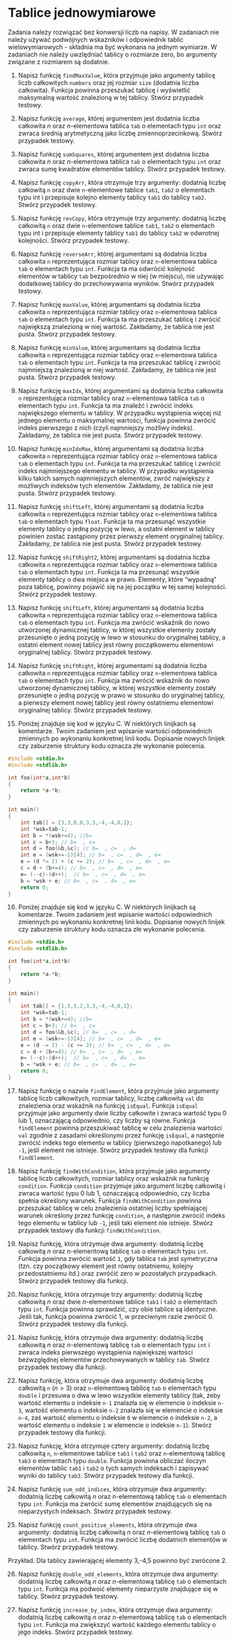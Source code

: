 # Tablice jednowymiarowe

Zadania należy rozwiązać bez konwersji liczb na napisy. W zadaniach nie należy używać podwójnych wskaźników i odpowiednik tablic wielowymiarowych - składnia ma być wykonana na jednym wymiarze. W zadaniach nie należy uwzlędniać tablicy o rozmiarze zero, bo argumenty związane z rozmiarem są dodatnie.

1. Napisz funkcję `findMaxValue`, która przyjmuje jako argumenty tablicę liczb całkowitych `numbers` oraz jej rozmiar `size` (dodatnia liczba całkowita). Funkcja powinna przeszukać tablicę i wyświetlić maksymalną wartość znalezioną w tej tablicy. Stwórz przypadek testowy.

2. Napisz funkcję `average`, której argumentem jest dodatnia liczba całkowita $n$ oraz $n$-elementowa tablica `tab` o elementach typu `int` oraz zwraca średnią arytmetyczną jako liczbę zmiennoprzecinkową. Stwórz przypadek testowy. 

3.  Napisz funkcję `sumSquares`, której argumentem jest dodatnia liczba całkowita $n$ oraz $n$-elementowa tablica `tab` o elementach typu `int` oraz zwraca sumę kwadratów elementów tablicy. Stwórz przypadek testowy. 

4. Napisz funkcję `copyArr`, która otrzymuje trzy argumenty: dodatnią liczbę całkowitą `n` oraz dwie `n`-elementowe tablice `tab1`, `tab2` o elementach typu int i przepisuje kolejno elementy tablicy `tab1` do tablicy `tab2`. Stwórz przypadek testowy. 

5. Napisz funkcję `revCopy`, która otrzymuje trzy argumenty: dodatnią liczbę całkowitą `n` oraz dwie `n`-elementowe tablice `tab1`, `tab2` o elementach typu int i przepisuje elementy tablicy `tab1` do tablicy `tab2` w odwrotnej kolejności. Stwórz przypadek testowy. 

6. Napisz funkcję `reverseArr`, której argumentami są dodatnia liczba całkowita `n` reprezentująca rozmiar tablicy oraz `n`-elementowa tablica `tab` o elementach typu `int`. Funkcja ta ma odwrócić kolejność elementów w tablicy `tab` bezpośrednio w niej (w miejscu), nie używając dodatkowej tablicy do przechowywania wyników. Stwórz przypadek testowy.

7. Napisz funkcję `maxValue`, której argumentami są dodatnia liczba całkowita `n` reprezentująca rozmiar tablicy oraz `n`-elementowa tablica `tab` o elementach typu `int`. Funkcja ta ma przeszukać tablicę i zwrócić największą znalezioną w niej wartość. Zakładamy, że tablica nie jest pusta. Stwórz przypadek testowy.

8. Napisz funkcję `minValue`, której argumentami są dodatnia liczba całkowita `n` reprezentująca rozmiar tablicy oraz `n`-elementowa tablica `tab` o elementach typu `int`. Funkcja ta ma przeszukać tablicę i zwrócić najmniejszą znalezioną w niej wartość. Zakładamy, że tablica nie jest pusta. Stwórz przypadek testowy.

9. Napisz funkcję `maxIdx`, której argumentami są dodatnia liczba całkowita `n` reprezentująca rozmiar tablicy oraz `n`-elementowa tablica `tab` o elementach typu `int`. Funkcja ta ma znaleźć i zwrócić indeks największego elementu w tablicy. W przypadku wystąpienia więcej niż jednego elementu o maksymalnej wartości, funkcja powinna zwrócić indeks pierwszego z nich (czyli najmniejszy możliwy indeks). Zakładamy, że tablica nie jest pusta. Stwórz przypadek testowy.

10. Napisz funkcję `minIdxMax`, której argumentami są dodatnia liczba całkowita `n` reprezentująca rozmiar tablicy oraz `n`-elementowa tablica `tab` o elementach typu `int`. Funkcja ta ma przeszukać tablicę i zwrócić indeks najmniejszego elementu w tablicy. W przypadku wystąpienia kilku takich samych najmniejszych elementów, zwróć największy z możliwych indeksów tych elementów. Zakładamy, że tablica nie jest pusta. Stwórz przypadek testowy.

11. Napisz funkcję `shiftLeft`, której argumentami są dodatnia liczba całkowita `n` reprezentująca rozmiar tablicy oraz `n`-elementowa tablica `tab` o elementach typu `float`. Funkcja ta ma przesunąć wszystkie elementy tablicy o jedną pozycję w lewo, a ostatni element w tablicy powinien zostać zastąpiony przez pierwszy element oryginalnej tablicy. Zakładamy, że tablica nie jest pusta. Stwórz przypadek testowy.

12. Napisz funkcję `shiftRight2`, której argumentami są dodatnia liczba całkowita `n` reprezentująca rozmiar tablicy oraz `n`-elementowa tablica `tab` o elementach typu `int`. Funkcja ta ma przesunąć wszystkie elementy tablicy o dwa miejsca w prawo. Elementy, które "wypadną" poza tablicę, powinny pojawić się na jej początku w tej samej kolejności. Stwórz przypadek testowy.

13. Napisz funkcję `shiftLeft`, której argumentami są dodatnia liczba całkowita `n` reprezentująca rozmiar tablicy oraz `n`-elementowa tablica `tab` o elementach typu `int`. Funkcja ma zwrócić wskaźnik do nowo utworzonej dynamicznej tablicy, w której wszystkie elementy zostały przesunięte o jedną pozycję w lewo w stosunku do oryginalnej tablicy, a ostatni element nowej tablicy jest równy początkowemu elementowi oryginalnej tablicy. Stwórz przypadek testowy.

14. Napisz funkcję `shiftRight`, której argumentami są dodatnia liczba całkowita `n` reprezentująca rozmiar tablicy oraz `n`-elementowa tablica `tab` o elementach typu `int`. Funkcja ma zwrócić wskaźnik do nowo utworzonej dynamicznej tablicy, w której wszystkie elementy zostały przesunięte o jedną pozycję w prawo w stosunku do oryginalnej tablicy, a pierwszy element nowej tablicy jest równy ostatniemu elementowi oryginalnej tablicy. Stwórz przypadek testowy.

15. Poniżej znajduje się kod w języku C. W niektórych linijkach są komentarze. Twoim zadaniem jest wpisanie wartości odpowiednich zmiennych po wykonaniu konkretnej linii kodu. Dopisanie nowych linijek czy zaburzenie struktury kodu oznacza złe wykonanie polecenia.

```c
#include <stdio.h>
#include <stdlib.h>

int foo(int*a,int*b)
{
    return *a-*b;
}

int main()
{
    int tab[] = {3,3,0,0,3,3,-4,-4,0,1};
    int *wsk=tab-1;
    int b = *(wsk+=4); //b=
    int c = b+3; // b=  , c=
    int d = foo(&b,&c); // b=  , c=  , d=
    int e = (wsk+=-1)[4]; // b=  , c=  , d=  , e=
    e = (d *= 2) + (c += 2); // b=  , c=  , d=  , e=
    c = d + (b+=4); // b=  , c=  , d=  , e=
    e= (--c)-(d++);  // b=  , c=  , d=  , e=
    b = *wsk + e; // b=  , c=  , d=  , e=
    return 0;
}
```

16. Poniżej znajduje się kod w języku C. W niektórych linijkach są komentarze. Twoim zadaniem jest wpisanie wartości odpowiednich zmiennych po wykonaniu konkretnej linii kodu. Dopisanie nowych linijek czy zaburzenie struktury kodu oznacza złe wykonanie polecenia.

```c
#include <stdio.h>
#include <stdlib.h>

int foo(int*a,int*b)
{
    return *a-*b;
}

int main()
{
    int tab[] = {1,5,5,2,3,3,-4,-4,0,1};
    int *wsk=tab-1;
    int b = *(wsk+=4); //b=
    int c = b+3; // b=  , c=
    int d = foo(&b,&c); // b=  , c=  , d=
    int e = (wsk+=-1)[4]; // b=  , c=  , d=  , e=
    e = (d -= 2) - (c += 2); // b=  , c=  , d=  , e=
    c = d + (b+=4); // b=  , c=  , d=  , e=
    e= (--c)-(d++);  // b=  , c=  , d=  , e=
    b = *wsk + e; // b=  , c=  , d=  , e=
    return 0;
}
```

17. Napisz funkcję o nazwie `findElement`, która przyjmuje jako argumenty tablicę liczb całkowitych, rozmiar tablicy, liczbę całkowitą `val` do znalezienia oraz wskaźnik na funkcję `isEqual`. Funkcja `isEqual` przyjmuje jako argumenty dwie liczby całkowite i zwraca wartość typu 0 lub 1, oznaczającą odpowiednio, czy liczby są równe. Funkcja `findElement` powinna przeszukiwać tablicę w celu znalezienia wartości `val` zgodnie z zasadami określonymi przez funkcję `isEqual`, a następnie zwrócić indeks tego elementu w tablicy (pierwszego napotkanego) lub `-1`, jeśli element nie istnieje. Stwórz przypadek testowy dla funkcji `findElement`.

18. Napisz funkcję `findWithCondition`, która przyjmuje jako argumenty tablicę liczb całkowitych, rozmiar tablicy oraz wskaźnik na funkcję `condition`. Funkcja `condition` przyjmuje jako argument liczbę całkowitą i zwraca wartość typu 0 lub 1, oznaczającą odpowiednio, czy liczba spełnia określony warunek. Funkcja `findWithCondition` powinna przeszukać tablicę w celu znalezienia ostatniej liczby spełniającej warunek określony przez funkcję `condition`, a następnie zwrócić indeks tego elementu w tablicy lub `-1`, jeśli taki element nie istnieje. Stwórz przypadek testowy dla funkcji `findWithCondition`.

19. Napisz funkcję, która otrzymuje dwa argumenty: dodatnią liczbę całkowitą $n$ oraz $n$-elementową tablicę `tab` o elementach typu `int`. Funkcja powinna zwrócić wartość `1`, gdy tablica `tab` jest symetryczna (tzn. czy początkowy element jest równy ostatniemu, kolejny przedostatniemu itd.) oraz zwróćić zero w pozostałych przypadkach. Stwórz przypadek testowy dla funkcji.


20. Napisz funkcję, która otrzymuje trzy argumenty: dodatnią liczbę całkowitą $n$ oraz dwie $n$-elementowe tablice `tab1` i `tab2` o elementach typu `int`. Funkcja powinna sprawdzić, czy obie tablice są identyczne. Jeśli tak, funkcja powinna zwrócić 1, w przeciwnym razie zwrócić 0. Stwórz przypadek testowy dla funkcji.

21. Napisz funkcję, która otrzymuje dwa argumenty: dodatnią liczbę całkowitą $n$ oraz $n$-elementową tablicę `tab` o elementach typu `int` i zwraca indeks pierwszego wystąpienia największej wartości bezwzględnej elementów przechowywanych w tablicy `tab`. Stwórz przypadek testowy dla funkcji.

22. Napisz funkcję, która otrzymuje dwa argumenty: dodatnią liczbę całkowitą `n` ($n>3$) oraz `n`-elementową tablicę `tab` o elementach typu `double` i 
przesuwa o dwa w lewo wszystkie elementy tablicy (tak, żeby wartość elementu o indeksie `n-1` znalazła się w elemencie o indeksie `n-3`, wartość elementu o indeksie `n-2` znalazła się w elemencie o indeksie `n-4`, zaś wartość elementu o indeksie `0` w elemencie o indeksie `n-2`, a wartość elementu o indeksie `1` w elemencie o indeksie `n-1`). Stwórz przypadek testowy dla funkcji.

23. Napisz funkcję, która otrzymuje cztery argumenty: dodatnią liczbę całkowitą `n`, `n`-elementowe tablice `tab1` i `tab2` oraz `n`-elementową tablicę `tab3` o elementach typu `double`. Funkcja powinna obliczać iloczyn elementów tablic `tab1` i `tab2` o tych samych indeksach i zapisywać wyniki do tablicy `tab3`. Stwórz przypadek testowy dla funkcji.

24. Napisz funkcję `sum_odd_indices`, która otrzymuje dwa argumenty: dodatnią liczbę całkowitą $n$ oraz $n$-elementową tablicę `tab` o elementach typu `int`. Funkcja ma zwrócić sumę elementów znajdujących się na nieparzystych indeksach. Stwórz przypadek testowy.

25. Napisz funkcję `count_positive_elements`, która otrzymuje dwa argumenty: dodatnią liczbę całkowitą $n$ oraz $n$-elementową tablicę `tab` o elementach typu `int`. Funkcja ma zwrócić liczbę dodatnich elementów w tablicy. Stwórz przypadek testowy.

Przykład. Dla tablicy zawierającej elementy 3,-4,5 powinno być zwrócone 2.

26. Napisz funkcję `double_odd_elements`, która otrzymuje dwa argumenty: dodatnią liczbę całkowitą $n$ oraz $n$-elementową tablicę `tab` o elementach typu `int`. Funkcja ma podwoić elementy nieparzyste znajdujące się w tablicy. Stwórz przypadek testowy.

27. Napisz funkcję `increase_by_index`, która otrzymuje dwa argumenty: dodatnią liczbę całkowitą $n$ oraz $n$-elementową tablicę `tab` o elementach typu `int`. Funkcja ma zwiększyć wartość każdego elementu tablicy o jego indeks. Stwórz przypadek testowy.
